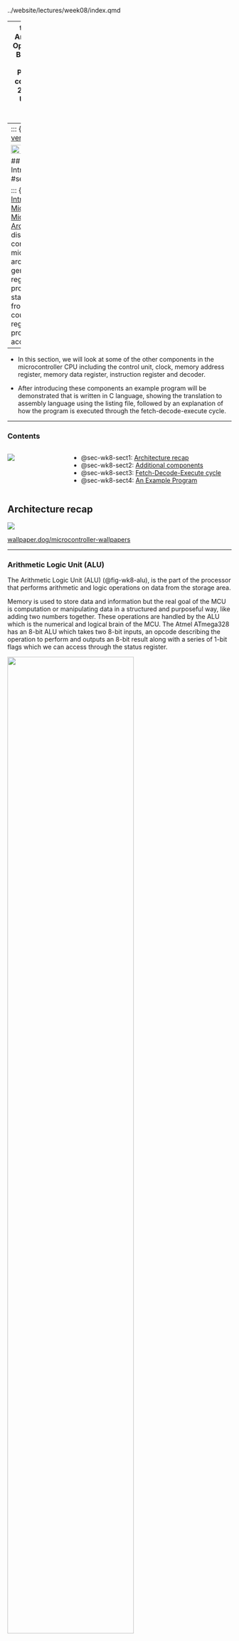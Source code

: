 ../website/lectures/week08/index.qmd

---
title: Microcontroller Architecture – Program Operation
author: 
  name: Ben Clifford
  affiliation: Welsh Centre for Printing and Coatings
copyright: Copyright &copy; 2021-2024 Swansea University. All rights reserved.
date: 11/19/2024
---
::: {.notes}
[Presentation version](/slides/lecture09.html) of these [notes](#sec-week08-intro).
:::

![](pictures/week08_chapter_heading.png){width="100%" fig-alt="lecture cover image showing architecture, some gates and an Arduino nano board"}

## Introduction{.unnumbered #sec-wk8-intro}

::: {.incremental}
- In [Introduction to Microcontrollers and Microcontroller Architecture](/lectures/week02), we discussed  some of the core components of a microcontroller's architecture including the general purpose registers, status register, program counter and stack pointers. 
- Aside from the program counter, these are registers which the programmer can directly access and manipulate. 
:::

---

- In this section, we will look at some of the other components in the microcontroller CPU including the control unit, clock, memory address register, memory data register, instruction register and decoder. 

::: {.fragment}
- After introducing these components an example program will be demonstrated that is written in C language, showing the translation to assembly language using the listing file, followed by an explanation of how the program is executed through the fetch-decode-execute cycle.
:::

--- 

### Contents{.unnumbered}

:::: {.columns}

::: {.column width="25%"}

![](pictures/week08_contents_image.png){fig-alt="Decorative image used as a slide background."}

:::

::: {.column width="75%"}

* @sec-wk8-sect1: [Architecture recap](#sec-wk8-sect1)
* @sec-wk8-sect2: [Additional components](#sec-wk8-sect2)
* @sec-wk8-sect3: [Fetch-Decode-Execute cycle](#sec-wk8-sect3)
* @sec-wk8-sect4: [An Example Program](#sec-wk8-sect4)

:::

::::

::: {.center}
## Architecture recap{#sec-wk8-sect1 background-image="pictures/week08_wallpaper.png"}
:::

::: {.notes}
![](pictures/week08_wallpaper.png){fig-alt="mage of a microcontroller used as chapter headings in slide show."}

[wallpaper.dog/microcontroller-wallpapers](https://wallpaper.dog/microcontroller-wallpapers)
:::

---

### Arithmetic Logic Unit (ALU)

::: {.notes}

The Arithmetic Logic Unit (ALU) (@fig-wk8-alu), is the part of the processor that performs arithmetic and logic operations on data from the storage area.

Memory is used to store data and information but the real goal of the MCU is computation or manipulating data in a structured and purposeful way, like adding two numbers together. These operations are handled by the ALU which is the numerical and logical brain of the MCU. The Atmel ATmega328 has an 8-bit ALU which takes two 8-bit inputs, an opcode describing the operation to perform and outputs an 8-bit result along with a series of 1-bit flags which we can access through the status register.

:::

::: {#fig-wk8-alu} 
![](pictures/alu.png){fig-alt="The arithmetic logic unit (ALU)." width="75%"}

The arithmetic logic unit (ALU)
:::

::: {.notes}

First, data are read from storage into the ALU’s data input ports. Once inside the ALU, they’re modified by means of an arithmetic or logic operation (`ADD`, `SUB`, `AND`, `OR` ...), and then they’re written back to storage via the ALU’s output port.

Depending on the result of the computation, certain flags in the status register will be set or unset.

To illustrate this, here is the reference manual entry for the **add without carry** operator (`ADD`)

![](pictures/add_op.png){fig-alt="Add without carry operator."}

:::

---

### The CPU Core

::: {.notes}
The CPU core of the Atmel ATmega328 microcontroller is illustrated in @fig-wk8-cpu_core.
:::

::: {#fig-wk8-cpu_core} 
![](pictures/cpu_core.png){fig-alt="The CPU core with program counter, status and control register, general registers, and ALU highlighted."}

The CPU core with program counter, status and control register, general registers, and ALU highlighted.
:::

::: {.notes}
The CPU core of the Atmel ATmega328 microcontroller with *program counter*, *status and control register*, *32 general registers*, and *ALU* highlighted.

The highlighted components are:

**General Purpose Registers** – 32 8-bit wide registers which are used by the CPU to hold operands and immediate results of arithmetic and logic operations.

**Program Counter** – a 14-bit wide register that stores the address of the next instruction or operand to be fetched.

**Stack Pointer** – 2 8-bit wide registers that stores the address of the last item in the stack.

**Status and Control Register** – an 8-bit wide register that contains information about the state of the processor based on the execution of the last instruction[^sr_control_bits].

[^sr_control_bits]: The status and control register also contains bits that can change the operation of the microcontroller. For example the *global interrupt enable* bit is set if interrupts have been enabled. Interrupts will be discussed in EG-252 next year.

::: {.callout-note}
* The stack is an area in SRAM where data/information/MCU state can be temporarily pushed on and popped off - the stack pointer holds the memory address of the top of the stack.

* The program counter holds the address of the next address to be executed.

* The general purpose registers are located at the bottom of the data space so can be accessed directly by the ALU. Lower spec microcontrollers/CPUs may only have a single register which is referred to as an accumulator.
:::

:::

::: {.center}
## Additional components{#sec-wk8-sect2 background-image="pictures/week08_wallpaper.png"}
:::

::: {.notes}
![](pictures/week08_wallpaper.png){fig-alt="Image of a microcontroller used as chapter headings in slide show."}

[wallpaper.dog/microcontroller-wallpapers](https://wallpaper.dog/microcontroller-wallpapers)
:::

---

### Simplified block diagram of the microcontroller core

::: {.notes}
For this section we will used the simplified block diagram shown in @fig-wk8-simplified_bd to represent the microcontroller core. This shows the parts that we have already seen as well as the new ones, highlighted, that we will discuss in the following.
:::

::: {#fig-wk8-simplified_bd} 
![](pictures/simple_bd.png)

Simplified block diagram showing the major components of a microcontroller
:::

---

### Block 1: Clock

The clock generates a signal that oscillates between a high and a low state and acts like a metronome which coordinates/synchronizes the actions of the different microcontroller elements.

::: {.notes}

The clock signal typically takes the form of a square wave with a 50% duty cycle[^duty_cycle] and a fixed frequency see @fig-wk8-clk.

:::

[^duty_cycle]: The duty cycle is $\mu=T_\mathrm{on}/\left(T_\mathrm{on}+T_\mathrm{off}\right)$ and $\mu = 0.5$ (50%) if $T_\mathrm{on}=T_\mathrm{off}$. That is for half of a cycle (i.e. for $T_\mathrm{on}$s) it is in a high state and for the other half of the cycle (for $T_\mathrm{off}$s) it is in a low state. 

::: {.fragment}

::: {#fig-wk8-clk} 
![](pictures/clock.png){fig-alt="A typical clock signal. The frequency is 1/T."}

A typical clock signal. The frequency is $f=0.5/T_\mathrm{on}$ if $\mu = 0.5$.
:::

:::

::: {.notes}

In older microcontrollers the clock signal was generated by an external circuit, but modern microcontrollers typically come with an external crystal as well as an internal oscillator.

At every cycle of the clock, a step of the *fetch-decode-execute* cycle is performed.

The ATmega328 is shipped with an internal RC oscillator with a frequency of 8MHz and the Arduino nano board includes a 16MHz *external* crystal which is typically set to be the default clock[^execution_speed].

:::

[^execution_speed]: If the frequency is $x$MHz, then the microcontroller can execute $x$ million instructions a second and each instruction takes 1/x microseconds to execute. Therefore, for the ATmega328 with internal clock the execution speed is 0.125$\mu$s per instruction. For the ATmega328 on the Arduino nano it is half this.

---

#### Internal Clock

::: {.notes}
Internal clocks are made from RC oscillators.

Limited manufacturing abilities mean that there are large differences between individual microcontrollers. These differences are typically $\pm 10\%$, but clocks can usually be tuned to $\pm 0.5\%$.
 
**Advantages**

- Cheaper
- Leaves pins that are used for the external clock source, e.g. see atmel_clk_pins`, available for other functions such as I/O
- Simplifies PCB design and routing for high frequency traces.
:::

::: {#fig-wk8-atmel-clk-pins} 
![](pictures/atmel_clk.png){fig-alt="Pins reserved for an external clock signal on the Atmel ATmega328 microcontroller."}

Pins reserved for an external clock signal on the Atmel ATmega328 microcontroller.
:::

---

#### External clock

::: {.notes}
Many components inside the microcontroller will use a scaled version of the clock signal (recall the ADC) and so high clock accuracy is not needed. However, for other applications, such as communication based applications like the CAN bus, USB and Ethernet, high frequency and accurate clock signals are required. 

For these applications, external ceramic resonators or crystals have a much higher accuracy when it comes to frequency as well as stability. 
:::

::: {#fig-wk8-crystal-clk} 
![](pictures/crystal_clk.png){fig-alt="Images of the crystal oscillators used with microcontrollers."}

Examples of the crystal oscillators used with microcontrollers. a) The circuit symbol for a crystal; b) A 16Mhz crystal packaged as a component; c) the external crystal provided with the ATmega328 chip on the Arduino nano board.
:::

---

#### The Atmel ATmega328 clock

::: {.notes}
A block diagram of the clock circuity is given in @fig-wk8-atmel328-clk. This is a complex diagram and the details are not too important. What is important is to note is how the clock signal is distributed to all the major subsystems. This is to ensure that all the internal operations that the microcontrollers are carried out in lock-step with the clock signal and in synchronization with each other. The clock sources are shown at the bottom of the diagram and the major blocks which use the clock are at the top. The blocks in the centre of the diagram are concerned with the functions needed to monitor the status of the microcontroller. 
:::

::: {#fig-wk8-atmel328-clk} 
![](pictures/atmel328_clk.png){fig-alt="Clock distribution of the ATmega328."}

Clock distribution of the ATmega328 (Reproduced from Figure 8.1 of the Atmel ATmega328 data sheet).
:::

---

The **CKSEL3..0** are special memory locations in flash memory ("fuses") that are used to set the clock sources as shown in Table 9.1 of the data sheet reproduced below.

![](pictures/clksel.png){fig-alt="Reproduction of table 9.1 of the Atmel ATmega328 data sheet."}

---

#### Programmer's registers for clock control

There are two registers accessible to the programmer with respect to the clock. These are

::: {.incremental}
- **`OSCCAL` - Oscillation Calibration Register** used to trim the calibrated internal RC oscillator to remove process variations from the oscillator frequency.y
- **`CLKPR` – Clock Prescale Register** whose bits define the division factor between the selected clock source and the internal system clock. These bits can be set at run-time to vary the clock frequency to suit the application requirements.
:::

---

### Block 2: Control Unit

::: {.notes}
The **control unit** coordinates all activities and sends signals through the control bus to all elements of the microcontroller, including the ALU, memory, and input/output, instructing them how to respond to the instructions from the program code it has just read and interpreted from the memory unit.
:::

::: {.fragment}

The control unit is responsible for

:::

::: {.incremental}
- Coordinating and controlling activities of the CPU;
- Managing data flow between other components and the CPU;
- Acknowledging and accepting the next instruction; and
- Storing the resulting data back into a memory unit.
:::

---

### Block 3: Memory Address Register (MAR)

During operation the address in the program counter is loaded into the **Memory Address Register** and a request is sent onto the address bus to retrieve the data stored at that memory location.

---

### Block 4: Memory Data Register (MDR)

The data at a particular memory location is loaded from the data bus into the **Memory Data Register** before being passed to the **instruction register** or being operated on.

---

### Block 5: Instruction Register (IR)

After fetching an instruction from program memory, the microcontroller stores it in the **instruction register**.

---

### Block 6: Instruction Decoder (ID)

::: {.incremental}
- The **instruction decoder** decodes the instruction opcode from the **instruction register** and generates appropriate control signals to execute the instruction.
- It contains a lookup table featuring a mapping of all binary instructions in the microcontroller's instruction set architecture.
- Once an instruction arrives at the instruction register it is passed to the decoder. Once decoded the output is passed to the control unit to select the correct hardware for the operation or to get the next word of data from memory.
:::

::: {.notes}
A summary of some example operations taken from section 5 of the AVR Instruction Set Manual [@avr_instruction_set] are given in @tbl-wk8-table1 in the notes.

The interested reader will find full details at the manual reference quoted in the table.

|  16 Bit Opcode | Operation | Usage | Syntax | Program Counter (PC) | Manual reference |
|:---------------|:----------|:------|:-------|:---------------------|:-----------------|
|  0001 11rd dddd rrrr | Add with carry (`ADC`) | Rd <- Rd + Rr + C[^carry_flag] | `ADD Rd, Rr` | PC <- PC + 1 | 5.1 |
|  0000 11rd dddd rrrr | Add without carry (`ADD`) | Rd <- Rd + Rr | `ADD Rd, Rr` | PC <- PC + 1 | 5.2 |
|  1001 0110 KKdd KKKK | Add Immedidate to Word (`ADIW`) | R[d+1]:Rd <- R[d+1]:Rd + K | `ADIW Rd+1:Rd,K` | PC <- PC + 1 | 5.3 |
|  0010 00rd dddd rrrr | Logical AND (`AND`) | Rd <- Rd & Rr | `AND Rd, Rr` | PC <- PC + 1 | 5.4 |
|  0111 KKKK dddd KKKK | Logical AND with Immediate (`ANDI`) | Rd <- Rd & K | `ANDI Rd, K` | PC <- PC + 1 | 5.5 |
|  1001 010d dddd 0101 | Arithmetic Shift Right (`ASR`) | ![ASR Operation](pictures/asr.png) | `ASR Rd` | PC <- PC + 1 | 5.6  |
|  1001 0100 1sss 1000 | Bit Clear in SREG (`BCLR`) | SREG(s) <- 0 | `BCLR s` | PC <- PC + 1 | 5.7 |
: Some examples of instruction decoding {#tbl-wk8-table1} 

[^carry_flag]: The carry flag C comes from the status register.
:::

---

### Busses

::: {.notes}
Inside the microcontroller, components communicate with each other using sets of parallel connectors known as buses. The processor is connected to the main memory by three separate buses as illustrated in @fig-wk8-busses. 
:::

::: {#fig-wk8-busses} 
![](pictures/mc_busses.png){fig-alt="The three busses in the ATmega328 microntroller."}

The three busses in the ATmega328 microntroller.
:::

::: {.notes}
The three buses are:

- **Address bus**: a unidirectional bus from the processor to the memory or an I/O controller that carries the location of the data to be read from or written to. 
- **Data bus**: a bi-directional pathway that carries data or instructions between processor components. The width of data bus is key in determining the overall computer performance. The AVR CPU data bus is 8-bits wide but the word size is 16-bits meaning the data bus has to use two cloxk cycles to fetch each byte of a word from the main memory.
- **Control bus**: is a bi-directional pathway that carries command, timing and specific status information among components. Examples of control information include:
  - Read/write from/to memory
  - Read/write from/to I/O port
  - Request access to the data bus
  - Grant access to the data bus
  - Sync clock
  - Reset
:::

::: {.center}
## Fetch-Decode-Execute cycle{#sec-wk8-sect3 background-image="pictures/week08_wallpaper.png"}
:::

::: {.notes}
![](pictures/week08_wallpaper.png){fig-alt="Image of a microcontroller used as chapter headings in slide show."}

[wallpaper.dog/microcontroller-wallpapers](https://wallpaper.dog/microcontroller-wallpapers)
:::

---

### Recap: Program Instructions{#sec-wk8-add-code}

::: {.notes}
The microcontroller program consists of a sequence of instructions, each consisting of an opcode (`LDI`, `ADD`, `OUT`, etc…) defining the operation to be carried out and an operand containing the data or location of the data which the instruction is to operate on.
:::

::: {.fragment}

**High level language**

```c
myVariable = 121 + 103;
```

:::

::: {.fragment}

![](pictures/arrow.png){fig-qlt="Arrow pointing downwards"}

**Low Level Language**

```asm
LDI r16, 0b01111001
LDI r17, 0b01100111
ADD r16, r17
STS 0xFF00, r16
```

:::

::: {.fragment}

![](pictures/arrow.png){fig-qlt="Arrow pointing downwards"}

**Machine Code**

```
1110011100001001
1110011000010111
0000111100000001
1001001100000000
1111111100000000
```
:::

---

### Fetch-Decode-Execute Cycle

Each instruction is carried out by a sequence of operations, known as the **fetch-decode-execute cycle** illustrated as a flow chart in @fig-wk8-fetch-decode-execute-cycle.

---

#### Flowchart of fetch-decode-execute cycle
::: {#fig-wk8-fetch-decode-execute-cycle}
![](pictures/fetch_decode_execute_cycle.png){width="50%" fig-alt="A flow chart illustrating the fetch-decode-execute cycle."}

A flow chart illustrating the fetch-decode-execute cycle
:::

::: {.notes}

The fetch-decode-execute cycle follows the following steps

:::

---

#### Fetch
::: {.incremental}
- **Fetch** the operator code from memory via the data bus and store it in the instruction register. 

::: {.notes}
This occurs by placing an address on the address bus and then reading the instruction at this address from the data bus.
:::

- The address of the instruction to be fetched is stored in the program counter which is then loaded into the **Memory Address Register** and a request is sent onto the address bus.
- The program counter is then incremented to point to the next sequential memory address.
- The contents of the memory location are then transferred through the data bus to the **Memory Data Register** and then into the **instruction register** before passing to the decoder.
:::

---

#### Decode

- **Decode** the operator code within the instruction decoder and determine the nature of the operation specified (load immediately, load a byte from memory, load a word from memory). Fetch further data using the address and data busses as necessary based on the instruction decoded.

---

#### Execute
- **Execute** the instruction on the necessary operands.

---

#### Continue
- The fetch-decode-execute is now complete and starts again for the next code memory location indicated by the program counter.

---

### Fetch-Decode-Execute cycle algorithm

The process is illustrated as an algorithm below

::: {.fragment}
Step 1: 
```
MAR <- (PC)
```
::: {.notes}
The address in the program counter (PC) is transferred to the memory address register (MAR).
:::
:::

::: {.fragment}
Step 2:
```
(PC) <- (PC) + 1
```
::: {.notes}
The program counter is incremented to point to the next instruction.
:::
:::

::: {.fragment}
Step 3: 
```
MDR <- (MAR)
```
::: {.notes}
The contents of the location specified by the memory address register (MAR) are transferred to the memory data register (MDR).
:::
:::

::: {.fragment}
Step 4: 
```
IR <- (MDR)
```
::: {.notes}
The contents of the memory data register (MDR) are loaded to the instruction register (IR) and then decoded.
:::
:::

---

::: {.center}
## An Example Program{#sec-wk8-sect4 background-image="pictures/week08_wallpaper.png"}
:::

::: {.notes}
[](pictures/week08_wallpaper.png){fig-alt="Image of a microcontroller used as chapter headings in slide show."}

[wallpaper.dog/microcontroller-wallpapers](https://wallpaper.dog/microcontroller-wallpapers)
:::

---

### Recall the digital I/O program…

```.c
#include <stdint.h>

//I/O and ADC Register definitions taken from datasheet
#define	PORTD (*(volatile uint8_t *)(0x2B))
#define DDRD (*(volatile uint8_t *)(0x2A))
#define PIND (*(volatile uint8_t *)(0x29))

#define PORTB (*(volatile uint8_t *)(0x25))
#define DDRB (*(volatile uint8_t *)(0x24))
#define PINB (*(volatile uint8_t *)(0x23))

int main(void)
{
	//Set Data Direction Registers
	DDRD = DDRD & 0b11110011; //setup bits 2 and 3 of port D as inputs
	DDRB = DDRB | 0b00000011; //setup bits 0 and 1 of port B as outputs

	PORTB = PORTB & 0b11111100; //both pins B0 (D8) and B1 (D9) start low
	
	PORTD = PORTD | 0b00001100; // Enable the pull up resistor for bits 2 and 3 of port D
	
	for(;;)
	{
		if((PIND & 0b00000100) == 0)
		{
			PORTB = PORTB | 0b00000001; //sets port B, bit 0 to logic 1/high, switches the LED connected to D8 on
		}
		else if ((PIND & 0b00001000) == 0)
		{
			PORTB = PORTB | 0b00000010; //sets port B, bit 1 to logic 1/high, switches the LED connected to D9 on
		}
		else
		{
			PORTB = PORTB & 0b11111100; //sets bits 0-5 of port B to logic 0/low, switches off both the LED's
		}
	}
	
}
```

Code: [main.c](https://gist.github.com/cpjobling/07585093f8eafe69a4eeff1186110883)

---

### Listing File

::: {.notes}
This is the listing file (refer to @lst-wk8-assembly) generated by the assembler which shows each line of C code and what it has been translated to in assembly language along with the memory address the instruction will be stored at[^wk8_note].

[^wk8_note]: This file is not completely accurate as the assembler used has assumed the memory space is 8-bits wide where as it is actually 16-bits wide. This means each memory address shown should be divided by 2.
:::

```{#lst-wk8-assembly lst-cap="Listing file for example program"}
00000080 <main>:
#define PINB (*(volatile uint8_t *)(0x23))

int main(void)
{
	//Set Data Direction Registers
	DDRD = DDRD & 0b11110011; //setup bits 2 and 3 of port D as inputs
  80:	8a b1       	in	r24, 0x0a	; 10
  82:	83 7f       	andi	r24, 0xF3	; 243
  84:	8a b9       	out	0x0a, r24	; 10
	DDRB = DDRB | 0b00000011; //setup bits 0 and 1 of port B as outputs
  86:	84 b1       	in	r24, 0x04	; 4
  88:	83 60       	ori	r24, 0x03	; 3
  8a:	84 b9       	out	0x04, r24	; 4

	PORTB = PORTB & 0b11111100; //both pins B0 (D8) and B1 (D9) start low
  8c:	85 b1       	in	r24, 0x05	; 5
  8e:	8c 7f       	andi	r24, 0xFC	; 252
  90:	85 b9       	out	0x05, r24	; 5
	
	PORTD = PORTD | 0b00001100; // Enable the pull up resistor for bits 2 and 3 of port D
  92:	8b b1       	in	r24, 0x0b	; 11
  94:	8c 60       	ori	r24, 0x0C	; 12
  96:	8b b9       	out	0x0b, r24	; 11
	
	for(;;)
	{
		if((PIND & 0b00000100) == 0)
  98:	4a 99       	sbic	0x09, 2	; 9
  9a:	02 c0       	rjmp	.+4      	; 0xa0 <main+0x20>
		{
			PORTB = PORTB | 0b00000001; //sets port B, bit 0 to logic 1/high, switches the LED connected to D8 on
  9c:	28 9a       	sbi	0x05, 0	; 5
  9e:	fc cf       	rjmp	.-8      	; 0x98 <main+0x18>
		}
		else if ((PIND & 0b00001000) == 0)
  a0:	4b 99       	sbic	0x09, 3	; 9
  a2:	02 c0       	rjmp	.+4      	; 0xa8 <main+0x28>
		{
			PORTB = PORTB | 0b00000010; //sets port B, bit 1 to logic 1/high, switches the LED connected to D9 on
  a4:	29 9a       	sbi	0x05, 1	; 5
  a6:	f8 cf       	rjmp	.-16     	; 0x98 <main+0x18>
		}
		else
		{
			PORTB = PORTB & 0b11111100; //sets bits 0-5 of port B to logic 0/low, switches off both the LED's
  a8:	85 b1       	in	r24, 0x05	; 5
  aa:	8c 7f       	andi	r24, 0xFC	; 252
  ac:	85 b9       	out	0x05, r24	; 5
  ae:	f4 cf       	rjmp	.-24     	; 0x98 <main+0x18>

000000b0 <_exit>:
  b0:	f8 94       	cli

000000b2 <__stop_program>:
  b2:	ff cf       	rjmp	.-2      	; 0xb2 <__stop_program>
```

---

### Fetch

![](pictures/fetch_example.png){fig-alt="The fetch operation as a video."}

::: {.notes}

**Fetch operation described**

1. The PC is set to $0040.
2. The contents of the PC is copied to the MAR and transferred via the address bus to the memory controller.
3. The value of PC is incremented.
4. The contents of the memory location specified by the MAR are transferred via the data bus to the MDR
5. The contents of the MDR are placed into the IR.

:::

---

### Decode

![](pictures/decode_example.png){fig-alt="The decode operation as a video."}

::: {.notes}

**Decode operation described**

The program instruction at line 40 is b1 8a = 1011 0001 1000 1010.

The most significant 5 bits 10110 correspond to the `IN` opcode [@avr_instruction_set, Section 5.61].

![](pictures/in_opcode.png){fig-alt="Documentation for the IN opcode."}

From the documentation the remaining bits are distributed as per the table below:

| opcode | AA | ddddd | AAAA |
|--------|----|-------|------|
| 10110  | 00 | 11000 | 1010 |


So

AAAAAA = 00 1010 (0x0A) and ddddd = 11000 (24).

Disassembling the instruction gives:
```
in r24, 0x0a
```
which in words is *read I/O register 0x0A into register 24*.
:::

---

### Execute

![](pictures/execute_example.png){fig-alt="The execute operation as a video."}

::: {.notes}

**Execute operation described**

1. MAR set to I/O register $000A (DDRD) and transferred via the address bus to the memory controller.
2. The contents of the memory location specified by the MAR are transferred via the data bus to the MDR.
3. The contents of the MDR are copied to R24
:::

---

### Assembly to Machine Code

::: {.notes}
The assembly/machine code instructions equivalent to the program given in @sec-wk8-add-code is tabulated in @tbl-wk8-table2. Refer also to [Introduction to Assembly Language](/lectures/week07/index.html#wk7-assembler).
:::

| Assembler | Machine Code | Documentation |
|:----------|:-------------|:--------------|
|  `ldi r16, 0b01111001` | 1110 0111 0000 1001 | ![LDI - Load immediate documentation](pictures/ldi_opcode.png) |
|  `ldi r17, 0b01100111` | 1110 0110 0001 0111 | See cell above |
|  `add r16, r17` | 0000 1111 0000 0001 | ![ADD - Add without carry](pictures/add_opcode.png) |
|  `sts 0xFF00, r16` | 1001 0011 0000 0000 1111 1111 0000 0000 | ![STS - Store direct to data space](pictures/sts_opcode.png) |
: Assembly to machine code {#tbl-wk8-table2}

---

## Summary{.unnumbered}

In this section we have:

::: {.incremental}
- Recapped the core components of the AVR CPU including the ALU, general purpose registers, program counter, stack pointer and status register as well as their function in the microcontroller.
- Looked at the function of some of the other components within the CPU including the clock, memory address register, memory data register, instruction register and decoder.
- Looked at an example of what happens during program execution through the fetch-decode-execute cycle.
:::

---

### On Canvas{.unnumbered}

This week on the canvas course pages, you will find a [short quiz](https://canvas.swansea.ac.uk/courses/44971/assignments/52902) to test your knowledge on these topics.


---

### Next time{.unnumbered}

* [Addressing Modes](/lectures/week09)
